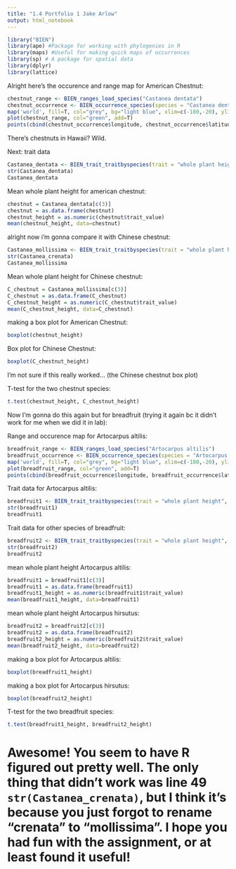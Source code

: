 ```yaml
---
title: "1.4 Portfolio 1 Jake Arlow"
output: html_notebook
---
```




```r
library("BIEN")
library(ape) #Package for working with phylogenies in R
library(maps) #Useful for making quick maps of occurrences
library(sp) # A package for spatial data
library(dplyr)
library(lattice)
```

Alright here's the occurence and range map for American Chestnut: 

```r
chestnut_range <- BIEN_ranges_load_species("Castanea dentata")
chestnut_occurrence <- BIEN_occurrence_species(species = "Castanea dentata")
map('world', fill=T, col="grey", bg="light blue", xlim=c(-180,-20), ylim=c(-60, 80))
plot(chestnut_range, col="green", add=T)
points(cbind(chestnut_occurrence$longitude, chestnut_occurrence$latitude), col="blue", pch=20, cex=1)
```
There's chestnuts in Hawaii? Wild.

Next: trait data 

```r
Castanea_dentata <- BIEN_trait_traitbyspecies(trait = "whole plant height", species = "Castanea dentata")
str(Castanea_dentata)
Castanea_dentata
```

Mean whole plant height for american chestnut:

```r
chestnut = Castanea_dentata[c(3)] 
chestnut = as.data.frame(chestnut)
chestnut_height = as.numeric(chestnut$trait_value)
mean(chestnut_height, data=chestnut)
```

alright now i'm gonna compare it with Chinese chestnut:

```r
Castanea_mollissima <- BIEN_trait_traitbyspecies(trait = "whole plant height", species = "Castanea mollissima")
str(Castanea_crenata)
Castanea_mollissima
```

Mean whole plant height for Chinese chestnut:

```r
C_chestnut = Castanea_mollissima[c(3)] 
C_chestnut = as.data.frame(C_chestnut)
C_chestnut_height = as.numeric(C_chestnut$trait_value)
mean(C_chestnut_height, data=C_chestnut)
```

making a box plot for American Chestnut:

```r
boxplot(chestnut_height)
```

Box plot for Chinese Chestnut:

```r
boxplot(C_chestnut_height)
```

I'm not sure if this really worked... (the Chinese chestnut box plot)

T-test for the two chestnut species:

```r
t.test(chestnut_height, C_chestnut_height)
```

Now I'm gonna do this again but for breadfruit (trying it again bc it didn't work for me when we did it in lab):


Range and occurence map for Artocarpus altilis:

```r
breadfruit_range <- BIEN_ranges_load_species("Artocarpus altilis")
breadfruit_occurrence <- BIEN_occurrence_species(species = "Artocarpus altilis")
map('world', fill=T, col="grey", bg="light blue", xlim=c(-180,-20), ylim=c(-60, 80))
plot(breadfruit_range, col="green", add=T)
points(cbind(breadfruit_occurrence$longitude, breadfruit_occurrence$latitude), col="blue", pch=20, cex=1)
```


Trait data for Artocarpus altilis:

```r
breadfruit1 <- BIEN_trait_traitbyspecies(trait = "whole plant height", species = "Artocarpus altilis")
str(breadfruit1)
breadfruit1
```


Trait data for other species of breadfruit:

```r
breadfruit2 <- BIEN_trait_traitbyspecies(trait = "whole plant height", species = "Artocarpus hirsutus")
str(breadfruit2)
breadfruit2
```


mean whole plant height Artocarpus altilis:

```r
breadfruit1 = breadfruit1[c(3)] 
breadfruit1 = as.data.frame(breadfruit1)
breadfruit1_height = as.numeric(breadfruit1$trait_value)
mean(breadfruit1_height, data=breadfruit1)
```


mean whole plant height Artocarpus hirsutus:

```r
breadfruit2 = breadfruit2[c(3)] 
breadfruit2 = as.data.frame(breadfruit2)
breadfruit2_height = as.numeric(breadfruit2$trait_value)
mean(breadfruit2_height, data=breadfruit2)
```


making a box plot for Artocarpus altilis:

```r
boxplot(breadfruit1_height)
```

making a box plot for Artocarpus hirsutus:

```r
boxplot(breadfruit2_height)
```


T-test for the two breadfruit species:

```r
t.test(breadfruit1_height, breadfruit2_height)
```

# Awesome! You seem to have R figured out pretty well. The only thing that didn't work was line 49 `str(Castanea_crenata)`, but I think it's because you just forgot to rename "crenata" to "mollissima". I hope you had fun with the assignment, or at least found it useful!
